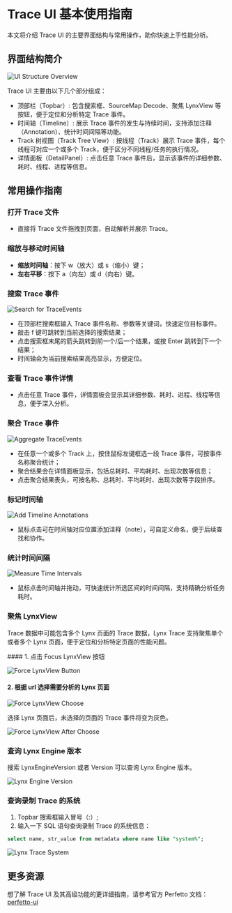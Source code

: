 <style>{`
  .full_image {
    width: 750px;
    margin: 20px;
  }
`}</style>


# Trace UI 基本使用指南

本文将介绍 Trace UI 的主要界面结构与常用操作，助你快速上手性能分析。

## 界面结构简介

<img
  src="https://lf-lynx.tiktok-cdns.com/obj/lynx-artifacts-oss-sg/plugin/static/trace-ui-structure-overiview-latest.png"
  alt="UI Structure Overview"
  className="full_image"
/>

Trace UI 主要由以下几个部分组成：

- 顶部栏（Topbar）: 包含搜索框、SourceMap Decode、聚焦 LynxView 等按钮，便于定位和分析特定 Trace 事件。
- 时间轴（Timeline）: 展示 Trace 事件的发生与持续时间，支持添加注释（Annotation）、统计时间间隔等功能。
- Track 树视图（Track Tree View）: 按线程（Track）展示 Trace 事件，每个线程可对应一个或多个 Track，便于区分不同线程/任务的执行情况。
- 详情面板（DetailPanel）: 点击任意 Trace 事件后，显示该事件的详细参数、耗时、线程、进程等信息。

## 常用操作指南

### 打开 Trace 文件

- 直接将 Trace 文件拖拽到页面，自动解析并展示 Trace。

### 缩放与移动时间轴

- **缩放时间轴**：按下 w（放大）或 s（缩小）键；
- **左右平移**：按下 a（向左）或 d（向右）键。

### 搜索 Trace 事件

<img
  src="https://lf-lynx.tiktok-cdns.com/obj/lynx-artifacts-oss-sg/plugin/static/search-trace-event.PNG"
  alt="Search for TraceEvents"
  className="full_image"
/>

- 在顶部栏搜索框输入 Trace 事件名称、参数等关键词，快速定位目标事件。
- 敲击 f 键可跳转到当前选择的搜索结果；
- 点击搜索框末尾的箭头跳转到前一个/后一个结果，或按 Enter 跳转到下一个结果；
- 时间轴会为当前搜索结果高亮显示，方便定位。

### 查看 Trace 事件详情

- 点击任意 Trace 事件，详情面板会显示其详细参数、耗时、进程、线程等信息，便于深入分析。

### 聚合 Trace 事件

<img
  src="https://lf-lynx.tiktok-cdns.com/obj/lynx-artifacts-oss-sg/plugin/static/aggregate-trace-event.PNG"
  alt="Aggregate TraceEvents"
  className="full_image"
/>

- 在任意一个或多个 Track 上，按住鼠标左键框选一段 Trace 事件，可按事件名称聚合统计；
- 聚合结果会在详情面板显示，包括总耗时、平均耗时、出现次数等信息；
- 点击聚合结果表头，可按名称、总耗时、平均耗时、出现次数等字段排序。

### 标记时间轴

<img
  src="https://lf-lynx.tiktok-cdns.com/obj/lynx-artifacts-oss-sg/plugin/static/add-timeline-annotations-latest.png"
  alt="Add Timeline Annotations"
  className="full_image"
/>

- 鼠标点击可在时间轴对应位置添加注释（note），可自定义命名，便于后续查找和协作。

### 统计时间间隔

<img
  src="https://lf-lynx.tiktok-cdns.com/obj/lynx-artifacts-oss-sg/plugin/static/measure-time-intervals.png"
  alt="Measure Time Intervals"
  className="full_image"
/>

- 鼠标点击时间轴并拖动，可快速统计所选区间的时间间隔，支持精确分析任务耗时。

### 聚焦 LynxView

Trace 数据中可能包含多个 Lynx 页面的 Trace 数据，Lynx Trace 支持聚焦单个或者多个 Lynx 页面，便于定位和分析特定页面的性能问题。

<Steps>
#### 1. 点击 Focus LynxView 按钮

<img
  src="https://lf-lynx.tiktok-cdns.com/obj/lynx-artifacts-oss-sg/plugin/static/focus-lynxview-trace.png"
  alt="Force LynxView Button"
  className="full_image"
/>
#### 2. 根据 url 选择需要分析的 Lynx 页面

<img
  src="https://lf-lynx.tiktok-cdns.com/obj/lynx-artifacts-oss-sg/plugin/static/focus-lynxview-choose-trace-latest.png"
  alt="Force LynxView Choose"
  className="full_image"
/>

选择 Lynx 页面后，未选择的页面的 Trace 事件将变为灰色。

<img
  src="https://lf-lynx.tiktok-cdns.com/obj/lynx-artifacts-oss-sg/plugin/static/focus-lynxview-after-trace-latest.png"
  alt="Force LynxView After Choose"
  className="full_image"
/>

</Steps>

### 查询 Lynx Engine 版本

搜索 LynxEngineVersion 或者 Version 可以查询 Lynx Engine 版本。

<img
  src="https://lf-lynx.tiktok-cdns.com/obj/lynx-artifacts-oss-sg/plugin/static/lynx-engine-version-trace.png"
  alt="Lynx Engine Version"
  className="full_image"
/>

### 查询录制 Trace 的系统

1. Topbar 搜索框输入冒号（:）;
2. 输入一下 SQL 语句查询录制 Trace 的系统信息：

```sql
select name, str_value from metadata where name like "system%";
```

<img
  src="https://lf-lynx.tiktok-cdns.com/obj/lynx-artifacts-oss-sg/plugin/static/record-trace-system-machine-trace.png"
  alt="Lynx Trace System"
  className="full_image"
/>

## 更多资源

想了解 Trace UI 及其高级功能的更详细指南，请参考官方 Perfetto 文档：[perfetto-ui](https://perfetto.dev/docs/visualization/perfetto-ui)

